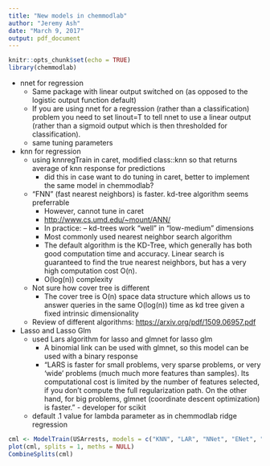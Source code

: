 ```yaml
---
title: "New models in chemmodlab"
author: "Jeremy Ash"
date: "March 9, 2017"
output: pdf_document
---
```


```r
knitr::opts_chunk$set(echo = TRUE)
library(chemmodlab)
```

* nnet for regression
	+ Same package with linear output switched on (as opposed to the logistic output function default)
	+ If you are using nnet for a regression (rather than a classification) problem you need to set linout=T to tell nnet to use a linear output (rather than a sigmoid output which is then thresholded for classification).
	+ same tuning parameters

* knn for regression
	+ using knnregTrain in caret, modified class::knn so that returns average of knn response for predictions
		- did this in case want to do tuning in caret, better to implement the same model in chemmodlab?
	+  "FNN" (fast nearest neighbors) is faster.  kd-tree algorithm seems preferrable
		- However, cannot tune in caret
		- <http://www.cs.umd.edu/~mount/ANN/>
		- In practice: – kd-trees work “well” in “low-medium” dimensions
		- Most commonly used nearest neighbor search algorithm
		- The default algorithm is the KD-Tree, which generally has both good computation time and accuracy. Linear search is guaranteed to find the true nearest neighbors, but has a very high computation cost O(n).
		- O(log(n)) complexity
	+ Not sure how cover tree is different
		- The cover tree is O(n) space data structure which allows us to answer queries in the same O(log(n)) time as kd tree given a fixed intrinsic dimensionality
	+ Review of different algorithms: <https://arxiv.org/pdf/1509.06957.pdf>

* Lasso and Lasso Glm
	+ used Lars algorithm for lasso and glmnet for lasso glm
	  - A binomial link can be used with glmnet, so this model can be used with a binary response
	  - "LARS is faster for small problems, very sparse problems, or very ‘wide’ problems (much much more features
than samples). Its computational cost is limited by the number of features selected, if you don’t compute the
full regularization path. On the other hand, for big problems, glmnet (coordinate descent optimization) is
faster." - developer for scikit
	+ default .1 value for lambda parameter as in chemmodlab ridge regression




```r
cml <- ModelTrain(USArrests, models = c("KNN", "LAR", "NNet", "ENet", "Lasso", "LassoGLM"))
plot(cml, splits = 1, meths = NULL)
CombineSplits(cml)
```

